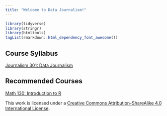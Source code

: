 ```yaml
---
title: "Welcome to Data Journalism!"
---
```


```r
library(tidyverse)
library(stringr)
library(htmltools)
tagList(rmarkdown::html_dependency_font_awesome())
```


## Course Syllabus 

[Journalism 301: Data Journalism](https://docs.google.com/document/d/e/2PACX-1vS_P_QWJoWEQImjplLG7jd4S7tPPc9o9cudSRsb1XsIG3-9MS-8p3qrZxmxn0z6IwDLEEw92cazAMF-/pub)

## Recommended Courses 

[Math 130: Introduction to R](https://norcalbiostat.github.io/MATH130/index.html)


This work is licensed under a [Creative Commons Attribution-ShareAlike 4.0 International License](https://creativecommons.org/licenses/by-sa/4.0/).
